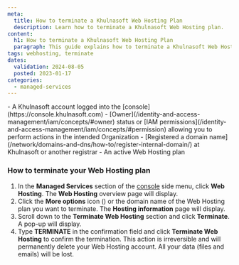 ```yaml
---
meta:
  title: How to terminate a Khulnasoft Web Hosting Plan
  description: Learn how to terminate a Khulnasoft Web Hosting plan.
content:
  h1: How to terminate a Khulnasoft Web Hosting Plan
  paragraph: This guide explains how to terminate a Khulnasoft Web Hosting plan.
tags: webhosting, terminate
dates:
  validation: 2024-08-05
  posted: 2023-01-17
categories:
  - managed-services
---
```


<Macro id="requirements" />
- A Khulnasoft account logged into the [console](https://console.khulnasoft.com)
- [Owner](/identity-and-access-management/iam/concepts/#owner) status or [IAM permissions](/identity-and-access-management/iam/concepts/#permission) allowing you to perform actions in the intended Organization
- [Registered a domain name](/network/domains-and-dns/how-to/register-internal-domain/) at Khulnasoft or another registrar
- An active Web Hosting plan

### How to terminate your Web Hosting plan

1. In the **Managed Services** section of the [console](https://console.khulnasoft.com/) side menu, click **Web Hosting**. The **Web Hosting** overview page will display.
2. Click the **More options** icon (<Icon name="seeMore" />) or the domain name of the Web Hosting plan you want to terminate. The **Hosting information** page will display.
3. Scroll down to the **Terminate Web Hosting** section and click **Terminate**. A pop-up will display.
    <Lightbox src="khulnasoft-webhosting-terminate.webp" alt="Khulnasoft Web Hosting Terminate" />
4. Type **TERMINATE** in the confirmation field and click **Terminate Web Hosting** to confirm the termination.
    <Message type="important">
        This action is irreversible and will permanently delete your Web Hosting account. All your data (files and emails) will be lost.
    </Message>
